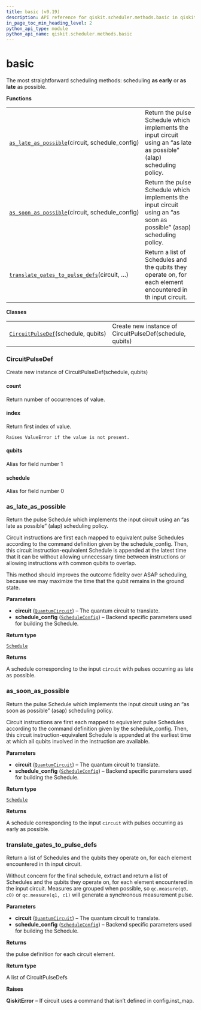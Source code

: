 ```yaml
---
title: basic (v0.19)
description: API reference for qiskit.scheduler.methods.basic in qiskit v0.19
in_page_toc_min_heading_level: 2
python_api_type: module
python_api_name: qiskit.scheduler.methods.basic
---
```


<span id="module-qiskit.scheduler.methods.basic" />

# basic

The most straightforward scheduling methods: scheduling **as early** or **as late** as possible.

**Functions**

|                                                                                                                                                                             |                                                                                                                       |
| --------------------------------------------------------------------------------------------------------------------------------------------------------------------------- | --------------------------------------------------------------------------------------------------------------------- |
| [`as_late_as_possible`](#qiskit.scheduler.methods.basic.as_late_as_possible "qiskit.scheduler.methods.basic.as_late_as_possible")(circuit, schedule\_config)                | Return the pulse Schedule which implements the input circuit using an “as late as possible” (alap) scheduling policy. |
| [`as_soon_as_possible`](#qiskit.scheduler.methods.basic.as_soon_as_possible "qiskit.scheduler.methods.basic.as_soon_as_possible")(circuit, schedule\_config)                | Return the pulse Schedule which implements the input circuit using an “as soon as possible” (asap) scheduling policy. |
| [`translate_gates_to_pulse_defs`](#qiskit.scheduler.methods.basic.translate_gates_to_pulse_defs "qiskit.scheduler.methods.basic.translate_gates_to_pulse_defs")(circuit, …) | Return a list of Schedules and the qubits they operate on, for each element encountered in th input circuit.          |

**Classes**

|                                                                                                                                         |                                                          |
| --------------------------------------------------------------------------------------------------------------------------------------- | -------------------------------------------------------- |
| [`CircuitPulseDef`](#qiskit.scheduler.methods.basic.CircuitPulseDef "qiskit.scheduler.methods.basic.CircuitPulseDef")(schedule, qubits) | Create new instance of CircuitPulseDef(schedule, qubits) |

### CircuitPulseDef

<Class id="qiskit.scheduler.methods.basic.CircuitPulseDef" signature="CircuitPulseDef(schedule, qubits)" modifiers="class">
  Create new instance of CircuitPulseDef(schedule, qubits)

  #### count

  <Function id="qiskit.scheduler.methods.basic.CircuitPulseDef.count" signature="count(value, /)">
    Return number of occurrences of value.
  </Function>

  #### index

  <Function id="qiskit.scheduler.methods.basic.CircuitPulseDef.index" signature="index(value, start=0, stop=9223372036854775807, /)">
    Return first index of value.

    Raises ValueError if the value is not present.
  </Function>

  #### qubits

  <Attribute id="qiskit.scheduler.methods.basic.CircuitPulseDef.qubits">
    Alias for field number 1
  </Attribute>

  #### schedule

  <Attribute id="qiskit.scheduler.methods.basic.CircuitPulseDef.schedule">
    Alias for field number 0
  </Attribute>
</Class>

### as\_late\_as\_possible

<Function id="qiskit.scheduler.methods.basic.as_late_as_possible" github="https://github.com/qiskit/qiskit/tree/stable/0.14/qiskit/scheduler/methods/basic.py" signature="as_late_as_possible(circuit, schedule_config)">
  Return the pulse Schedule which implements the input circuit using an “as late as possible” (alap) scheduling policy.

  Circuit instructions are first each mapped to equivalent pulse Schedules according to the command definition given by the schedule\_config. Then, this circuit instruction-equivalent Schedule is appended at the latest time that it can be without allowing unnecessary time between instructions or allowing instructions with common qubits to overlap.

  This method should improves the outcome fidelity over ASAP scheduling, because we may maximize the time that the qubit remains in the ground state.

  **Parameters**

  *   **circuit** ([`QuantumCircuit`](qiskit.circuit.QuantumCircuit "qiskit.circuit.quantumcircuit.QuantumCircuit")) – The quantum circuit to translate.
  *   **schedule\_config** ([`ScheduleConfig`](qiskit.scheduler.ScheduleConfig "qiskit.scheduler.config.ScheduleConfig")) – Backend specific parameters used for building the Schedule.

  **Return type**

  [`Schedule`](qiskit.pulse.Schedule "qiskit.pulse.schedule.Schedule")

  **Returns**

  A schedule corresponding to the input `circuit` with pulses occurring as late as possible.
</Function>

### as\_soon\_as\_possible

<Function id="qiskit.scheduler.methods.basic.as_soon_as_possible" github="https://github.com/qiskit/qiskit/tree/stable/0.14/qiskit/scheduler/methods/basic.py" signature="as_soon_as_possible(circuit, schedule_config)">
  Return the pulse Schedule which implements the input circuit using an “as soon as possible” (asap) scheduling policy.

  Circuit instructions are first each mapped to equivalent pulse Schedules according to the command definition given by the schedule\_config. Then, this circuit instruction-equivalent Schedule is appended at the earliest time at which all qubits involved in the instruction are available.

  **Parameters**

  *   **circuit** ([`QuantumCircuit`](qiskit.circuit.QuantumCircuit "qiskit.circuit.quantumcircuit.QuantumCircuit")) – The quantum circuit to translate.
  *   **schedule\_config** ([`ScheduleConfig`](qiskit.scheduler.ScheduleConfig "qiskit.scheduler.config.ScheduleConfig")) – Backend specific parameters used for building the Schedule.

  **Return type**

  [`Schedule`](qiskit.pulse.Schedule "qiskit.pulse.schedule.Schedule")

  **Returns**

  A schedule corresponding to the input `circuit` with pulses occurring as early as possible.
</Function>

### translate\_gates\_to\_pulse\_defs

<Function id="qiskit.scheduler.methods.basic.translate_gates_to_pulse_defs" github="https://github.com/qiskit/qiskit/tree/stable/0.14/qiskit/scheduler/methods/basic.py" signature="translate_gates_to_pulse_defs(circuit, schedule_config)">
  Return a list of Schedules and the qubits they operate on, for each element encountered in th input circuit.

  Without concern for the final schedule, extract and return a list of Schedules and the qubits they operate on, for each element encountered in the input circuit. Measures are grouped when possible, so `qc.measure(q0, c0)` or `qc.measure(q1, c1)` will generate a synchronous measurement pulse.

  **Parameters**

  *   **circuit** ([`QuantumCircuit`](qiskit.circuit.QuantumCircuit "qiskit.circuit.quantumcircuit.QuantumCircuit")) – The quantum circuit to translate.
  *   **schedule\_config** ([`ScheduleConfig`](qiskit.scheduler.ScheduleConfig "qiskit.scheduler.config.ScheduleConfig")) – Backend specific parameters used for building the Schedule.

  **Returns**

  the pulse definition for each circuit element.

  **Return type**

  A list of CircuitPulseDefs

  **Raises**

  **QiskitError** – If circuit uses a command that isn’t defined in config.inst\_map.
</Function>

